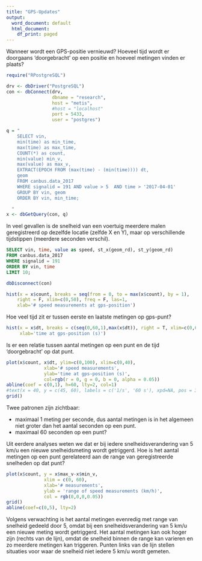 ```yaml
---
title: "GPS-Updates"
output:
  word_document: default
  html_document:
    df_print: paged
---
```


Wanneer wordt een GPS-positie vernieuwd? Hoeveel tijd wordt er doorgaans 'doorgebracht' op een positie en hoeveel metingen vinden er plaats?

```r
require("RPostgreSQL")

drv <- dbDriver("PostgreSQL")
con <- dbConnect(drv, 
                 dbname = "research",
                 host = "metis",
                 #host = "localhost"
                 port = 5433,
                 user = "postgres")

q = "
    SELECT vin, 
    min(time) as min_time, 
    max(time) as max_time, 
    COUNT(*) as count, 
    min(value) min_v, 
    max(value) as max_v, 
    EXTRACT(EPOCH FROM (max(time) - (min(time)))) dt,
    geom 
    FROM canbus.data_2017
    WHERE signalid = 191 AND value > 5  AND time > '2017-04-01' 
    GROUP BY vin, geom
    ORDER BY vin, min_time;

  "
x <- dbGetQuery(con, q)
```

In veel gevallen is de snelheid van een voertuig meerdere malen geregistreerd op dezelfde locatie (zelfde X en Y), maar op verschillende tijdstippen (meerdere seconden verschil).

```sql
SELECT vin, time, value as speed, st_x(geom_rd), st_y(geom_rd)
FROM canbus.data_2017
WHERE signalid = 191
ORDER BY vin, time 
LIMIT 10;
```


```r
dbDisconnect(con)
```

```r
hist(x = x$count, breaks = seq(from = 0, to = max(x$count), by = 1), 
    right = F, xlim=c(0,50), freq = F, las=1,
    xlab='# speed measurements at gps-position')
```


Hoe veel tijd zit er tussen eerste en laatste metingen op gps-punt? 
```r
hist(x = x$dt, breaks = c(seq(0,60,1),max(x$dt)), right = T, xlim=c(0,60), freq = F, las=1,
     xlab='time at gps-position (s)')
```

Is er een relatie tussen aantal metingen op een punt en de tijd 'doorgebracht' op dat punt.
```r
plot(x$count, x$dt, ylim=c(0,100), xlim=c(0,40),
              xlab='# speed measurements',
              ylab='time at gps-position (s)',
              col=rgb(r = 0, g = 0, b = 0, alpha = 0.05))
abline(coef = c(0,1), h=60, lty=2, col=1)
#text(x = 40, y = c(45, 60), labels = c('1/s', '60 s'), xpd=NA, pos = 3)
grid()
```

Twee patronen zijn zichtbaar: 

* maximaal 1 meting per seconde, dus aantal metingen is in het algemeen niet groter dan het aantal seconden op een punt.
* maximaal 60 seconden op een punt? 

Uit eerdere analyses weten we dat er bij iedere snelheidsverandering van 5 km/u een nieuwe snelheidsmeting wordt getriggerd. Hoe is het aantal metingen op een punt gerelateerd aan de range van geregistreerde snelheden op dat punt?

```r
plot(x$count, y = x$max_v-x$min_v, 
              xlim = c(0, 60),
              xlab='# measurements', 
              ylab = 'range of speed measurements (km/h)',
              col = rgb(0,0,0,0.05))
grid()
abline(coef=c(0,5), lty=2)
```

Volgens verwachting is het aantal metingen evenredig met range van snelheid gedeeld door 5, omdat bij een snelheidsverandering van 5 km/u een nieuwe meting wordt getriggerd. Het aantal metingen kan ook hoger zijn (rechts van de lijn), omdat de snelheid binnen de range kan varieren en zo meerdere metingen kan triggeren. Punten links van de lijn stellen situaties voor waar de snelheid niet iedere 5 km/u wordt gemeten. 